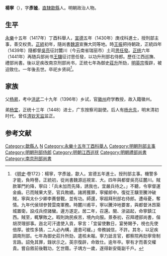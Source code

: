 {{Otheruses|other=名为杨宁的其他人物|杨宁}}
{{明清人物信息框
| 姓名 = 楊寧
| 原名 =
| 圖片名稱= 
| 圖片大小 =
| 圖片說明 = 
| 最高職務 = 禮部尚書
| 國家 = 大明 
| 爵位 =
| 籍貫 = [[南直隸|直隸]][[徽州府|徽州府]][[歙縣|歙縣]]
| 族裔 = 
| 字號 = 字彥謐
| 諡號 =
| 出生日期 = 建文二年（1400年）
| 出生地點 = 
| 逝世日期 = 天順二年（1458年）
| 逝世地點 =
| 墓葬 =
| 配偶 = 
| 親屬 = 
| 出身 =
* 永樂十五年丁酉科舉人
* 宣德五年庚戌科二甲第一名進士出身
| 經歷 =
| 著作 =  
}}

'''楊寧'''（{{bd|1400年||1458年|catIdx=Y楊}}），字'''彥謐'''，[[南直隸|直隸]][[歙縣|歙縣]]人。明朝政治人物。

== 生平 ==
[[永乐_(明朝)|永樂]]十五年（1417年）丁酉科舉人，[[宣德|宣德]]五年（1430年）庚戌科進士，授刑部主事，善交权贵。[[正统_(年号)|正統]]初年，隨尚書[[魏源_(永樂進士)|魏源]]宣撫大同等地。時[[王振|王振]]把持朝政，正統四年（1439年）隨都督[[吳亮_(明朝)|吳亮]]征討麓川（今云南省瑞丽市）土司[[思任發|思任發]]。[[正统_(年号)|正统]]六年（1441年）再随兵部尚书[[王驥|王驥]]征讨思任發，以功升刑部右侍郎。歷任江西巡撫、禮部尚書。後以足疾改南京刑部尚书，正统七年為御史[[莊升|莊升]]所劾，[[明英宗|明英宗]]復辟，被迫致仕。一年後去世。卒祀乡贤祠<ref>《[[明史|明史]]·卷172》：楊寧，字彥謐，歙人。宣德五年進士。授刑部主事。機警多才能，負時譽。正統初，從尚書魏源巡視宣、大。四年與都督吳亮征麓川。賊款軍門約降，寧曰：「兵未加而先降，誘我也，宜嚴兵待之。」不聽，令寧督運金齒。已而賊果大至，官兵敗績。諸將獲罪，寧擢郎中。復從王驥至騰沖破賊，寧與太仆少卿李蕡督戰，並有功。師還，寧超拜刑部右侍郎。遭母憂，奪情。九年代侯琎參贊雲南軍務。時麓川甫平，寧以騰沖地要害，與都督沐昂築城置衛，設戍兵控諸蠻。邊方遂定。居二年，召還。閩、浙盜起，命寧鎮江西。賊至，輒擊敗之。暇則詢民疾苦，境內向服。景泰初，召拜禮部尚書，偕胡濙理部事。迤北可汗遣使入貢，寧言：「宜留使數日，宴勞賜予，視也先使倍厚。彼性多猜，二人必內構，邊患可緩。」帝務誠信，不許。其冬，以足疾調南刑部。七年為御史莊升所劾，遣核未報。寧力詆言官，都察院再劾寧脅制言路。詔免其罪，錄狀示之。英宗復辟，命致仕。逾年卒。寧有才而善交權貴。嘗自敘前後戰功，乞世蔭。子堣方一歲，遂得新安衛副千戶。</ref>。

== 家族 ==
父[[杨昇|杨昇]]，考中[[洪武|洪武]]二十九年（1396年）乡试，官[[徽州|徽州]]府学教授，故入籍徽州。

弟[[杨宜|杨宜]]，正统十三年（1448）进士，广东按察司副使。后人有[[杨光先|杨光先]]，明末清初时代，曾任[[清朝|清]][[钦天监|钦天监]]监正。{{cn}}

== 参考文献 ==
{{wikisource|明史/卷172}}
{{Reflist}}

{{永樂十六年戊戌科會試副榜}}
{{宣德五年庚戌科殿試金榜}}

{{Authority control}}
{{DEFAULTSORT:Yang楊}}
[[Category:歙縣人|Category:歙縣人]]
[[Category:双桥杨氏|N]]
[[Category:永樂十五年丁酉科舉人|Category:永樂十五年丁酉科舉人]]
[[Category:明朝刑部主事|Category:明朝刑部主事]]
[[Category:明朝刑部侍郎|Category:明朝刑部侍郎]]
[[Category:明朝江西巡抚|Category:明朝江西巡抚]]
[[Category:明朝禮部尚書|Category:明朝禮部尚書]]
[[Category:南京刑部尚書|Category:南京刑部尚書]]
